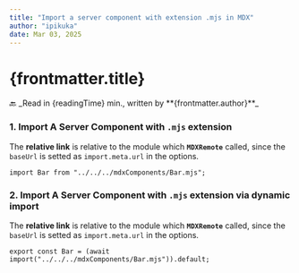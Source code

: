 ```yaml
---
title: "Import a server component with extension .mjs in MDX"
author: "ipikuka"
date: Mar 03, 2025
---
```


# {frontmatter.title}

<Link href={"/articles-modules-components"}>🔙</Link>
_Read in {readingTime} min., written by **{frontmatter.author}**_

### 1. Import A Server Component with `.mjs` extension

The **relative link** is relative to the module which **`MDXRemote`** called,
since the `baseUrl` is setted as `import.meta.url` in the options.

`import Bar from "../../../mdxComponents/Bar.mjs";`


<Bar />

### 2. Import A Server Component with `.mjs` extension via dynamic import

The **relative link** is relative to the module which **`MDXRemote`** called,
since the `baseUrl` is setted as `import.meta.url` in the options.

`export const Bar = (await import("../../../mdxComponents/Bar.mjs")).default;`


<Bar2 />
